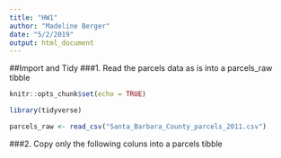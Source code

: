 ```yaml
---
title: "HW1"
author: "Madeline Berger"
date: "5/2/2019"
output: html_document
---
```


##Import and Tidy 
###1. Read the parcels data as is into a parcels_raw tibble
```r
knitr::opts_chunk$set(echo = TRUE)

library(tidyverse)

parcels_raw <- read_csv("Santa_Barbara_County_parcels_2011.csv")

```


###2. Copy only the following coluns into a parcels tibble 
```r




```


